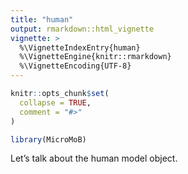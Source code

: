 ```yaml
---
title: "human"
output: rmarkdown::html_vignette
vignette: >
  %\VignetteIndexEntry{human}
  %\VignetteEngine{knitr::rmarkdown}
  %\VignetteEncoding{UTF-8}
---
```


```r
knitr::opts_chunk$set(
  collapse = TRUE,
  comment = "#>"
)
```

```r
library(MicroMoB)
```

Let's talk about the human model object. 
